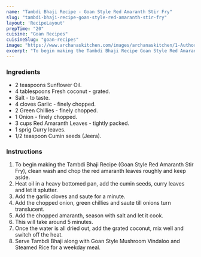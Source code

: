 ---
name: "Tambdi Bhaji Recipe - Goan Style Red Amaranth Stir Fry"
slug: "tambdi-bhaji-recipe-goan-style-red-amaranth-stir-fry"
layout: 'RecipeLayout'
prepTime: "20"
cuisine: "Goan Recipes"
cuisineSlug: "goan-recipes"
image: "https://www.archanaskitchen.com/images/archanaskitchen/1-Author/nithya.anantham/Tambdi_Bhaji_Recipe_Goan_Style_Red_Amaranth_Stir_Fry.jpg"
excerpt: "To begin making the Tambdi Bhaji Recipe Goan Style Red Amaranth Stir Fry, clean wash and chop the red amaranth leaves roughly and keep aside"
---

### Ingredients

- 2 teaspoons Sunflower Oil.
- 4 tablespoons Fresh coconut - grated.
- Salt - to taste.
- 4 cloves Garlic - finely chopped.
- 2 Green Chillies - finely chopped.
- 1 Onion - finely chopped.
- 3 cups Red Amaranth Leaves - tightly packed.
- 1 sprig Curry leaves.
- 1/2 teaspoon Cumin seeds (Jeera).

### Instructions

1. To begin making the Tambdi Bhaji Recipe (Goan Style Red Amaranth Stir Fry), clean wash and chop the red amaranth leaves roughly and keep aside.
1. Heat oil in a heavy bottomed pan, add the cumin seeds, curry leaves and let it splutter.
1. Add the garlic cloves and saute for a minute.
1. Add the chopped onion, green chillies and saute till onions turn translucent.
1. Add the chopped amaranth, season with salt and let it cook.
1. This will take around 5 minutes.
1. Once the water is all dried out, add the grated coconut, mix well and switch off the heat.
1. Serve Tambdi Bhaji along with Goan Style Mushroom Vindaloo and Steamed Rice for a weekday meal.

